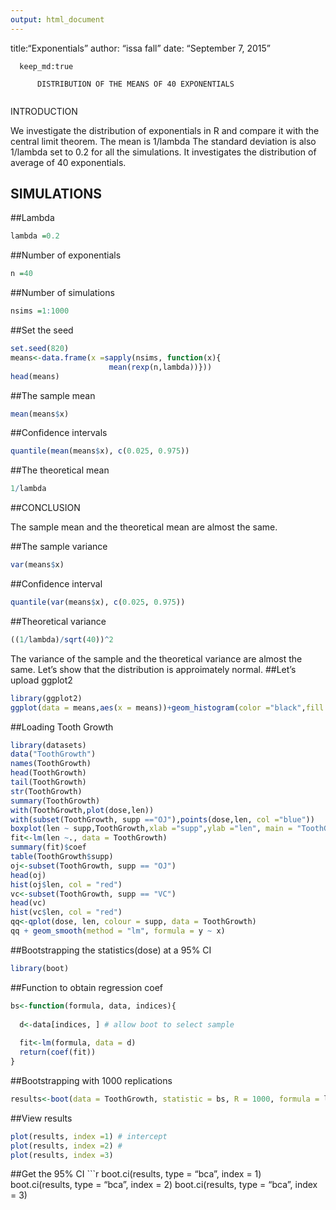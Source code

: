 ---
output: html_document
---
title:"Exponentials"
author: "issa fall"
date: "September 7, 2015"
```
  keep_md:true
```


          DISTRIBUTION OF THE MEANS OF 40 EXPONENTIALS
          
INTRODUCTION

We investigate the distribution of exponentials in R and compare it with the central limit
theorem.
The mean is 1/lambda
The standard deviation is also 1/lambda set to 0.2 for all the simulations.
It investigates the distribution of average of 40 exponentials.

##                                           SIMULATIONS
##Lambda
```{r lambda,echo=TRUE}
lambda =0.2
```
##Number of exponentials
```{r 40 exponentials,echo=TRUE}
n =40
```
##Number of simulations
```{r 1000 simulations to run,echo=TRUE}
nsims =1:1000
```
##Set the seed
```{r set a seed to reproduce the data,echo=TRUE}
set.seed(820)
means<-data.frame(x =sapply(nsims, function(x){
                      mean(rexp(n,lambda))}))
head(means)
```
##The sample mean
```{r sample mean,echo=TRUE}
mean(means$x)
```
##Confidence intervals
```{r confidence intervals ,echo=TRUE}
quantile(mean(means$x), c(0.025, 0.975))
```
##The theoretical mean
```{r theoretical mean,echo=TRUE}
1/lambda
```
##CONCLUSION

The sample mean and the theoretical mean are almost the same.

##The sample variance
```{r sample variance,echo=TRUE}
var(means$x)
```
##Confidence interval
```{r confidence intervals,echo=TRUE}
quantile(var(means$x), c(0.025, 0.975))
```
##Theoretical variance
```{r,echo=TRUE}
((1/lambda)/sqrt(40))^2
```
The variance of the sample and the theoretical variance are almost the same.
Let's show that the distribution is approimately normal.
##Let's upload ggplot2
```{r histogram,echo=TRUE}
library(ggplot2)
ggplot(data = means,aes(x = means))+geom_histogram(color ="black",fill ="lightblue",binwidth = 0.05)
```


##Loading Tooth Growth
```{r loading,echo=TRUE}
library(datasets)
data("ToothGrowth")
names(ToothGrowth)
head(ToothGrowth)
tail(ToothGrowth)
str(ToothGrowth)
summary(ToothGrowth)
with(ToothGrowth,plot(dose,len))
with(subset(ToothGrowth, supp =="OJ"),points(dose,len, col ="blue"))
boxplot(len ~ supp,ToothGrowth,xlab ="supp",ylab ="len", main = "ToothGrowth")
fit<-lm(len ~., data = ToothGrowth)
summary(fit)$coef
table(ToothGrowth$supp)
oj<-subset(ToothGrowth, supp == "OJ")
head(oj)
hist(oj$len, col = "red")
vc<-subset(ToothGrowth, supp == "VC")
head(vc)
hist(vc$len, col = "red")
qq<-qplot(dose, len, colour = supp, data = ToothGrowth)
qq + geom_smooth(method = "lm", formula = y ~ x)
```


##Bootstrapping the statistics(dose) at a 95% CI
```{r bootstrapping,echo=TRUE}
library(boot)
```
##Function to obtain regression coef
```{r,echo=TRUE}
bs<-function(formula, data, indices){
  
  d<-data[indices, ] # allow boot to select sample
  
  fit<-lm(formula, data = d)
  return(coef(fit))
}
```
##Bootstrapping with 1000 replications
```{r replications, echo=TRUE}
results<-boot(data = ToothGrowth, statistic = bs, R = 1000, formula = len ~.)
```
##View results
```{r results,echo=TRUE}
plot(results, index =1) # intercept
plot(results, index =2) #
plot(results, index =3)
```


##Get the 95% CI
```{r,echo=TRUE}
boot.ci(results, type = "bca", index = 1)
boot.ci(results, type = "bca", index = 2)
boot.ci(results, type = "bca", index = 3)


